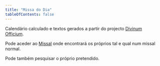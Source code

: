 ```yaml
---
title: "Missa do Dia"
tableOfContents: false
---
```



<Mass client:load />


<Card title="Informção" icon="information">

Calendário calculado e textos gerados a partir do projecto [Divinum Officium](https://www.divinumofficium.com/).

Pode aceder ao [Missal](/missal) onde encontrará os próprios tal e qual num missal normal.

Pode também pesquisar o próprio pretendido.

</Card>
